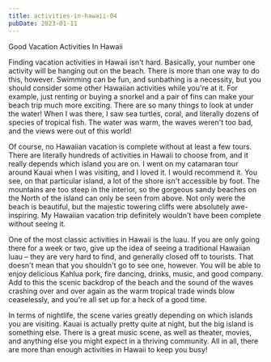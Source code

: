```yaml
---
title: activities-in-hawaii-04
pubDate: 2023-01-11
---
```


Good Vacation Activities In Hawaii

Finding vacation activities in Hawaii isn't hard. Basically, your number one activity will be hanging out on the beach. There is more than one way to do this, however. Swimming can be fun, and sunbathing is a necessity, but you should consider some other Hawaiian activities while you're at it. For example, just renting or buying a snorkel and a pair of fins can make your beach trip much more exciting. There are so many things to look at under the water! When I was there, I saw sea turtles, coral, and literally dozens of species of tropical fish. The water was warm, the waves weren't too bad, and the views were out of this world!

Of course, no Hawaiian vacation is complete without at least a few tours. There are literally hundreds of activities in Hawaii to choose from, and it really depends which island you are on. I went on my catamaran tour around Kauai when I was visiting, and I loved it. I would recommend it. You see, on that particular island, a lot of the shore isn't accessible by foot. The mountains are too steep in the interior, so the gorgeous sandy beaches on the North of the island can only be seen from above. Not only were the beach is beautiful, but the majestic towering cliffs were absolutely awe-inspiring. My Hawaiian vacation trip definitely wouldn't have been complete without seeing it.

One of the most classic activities in Hawaii is the luau. If you are only going there for a week or two, give up the idea of seeing a traditional Hawaiian luau – they are very hard to find, and generally closed off to tourists. That doesn't mean that you shouldn't go to see one, however. You will be able to enjoy delicious Kahlua pork, fire dancing, drinks, music, and good company.  Add to this the scenic backdrop of the beach and the sound of the waves crashing over and over again as the warm tropical trade winds blow ceaselessly, and you're all set up for a heck of a good time.

In terms of nightlife, the scene varies greatly depending on which islands you are visiting. Kauai is actually pretty quite at night, but the big island is something else. There is a great music scene, as well as theater, movies, and anything else you might expect in a thriving community. All in all, there are more than enough activities in Hawaii to keep you busy!